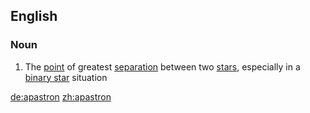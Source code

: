 ==English==

===Noun===
{{en-noun}}

# {{astronomy}} The [[point]] of greatest [[separation]] between two [[star]]s, especially in a [[binary star]] situation

[[de:apastron]]
[[zh:apastron]]